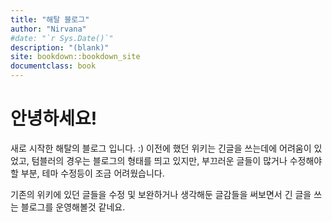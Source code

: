 ```yaml
--- 
title: "해탈 블로그"
author: "Nirvana"
#date: "`r Sys.Date()`"
description: "(blank)"
site: bookdown::bookdown_site
documentclass: book
---
```


# 안녕하세요! {-}

새로 시작한 해탈의  블로그 입니다. :) 이전에 했던 위키는 긴글을 쓰는데에 어려움이 있었고, 텀블러의 경우는 블로그의 형태를 띄고 있지만, 부끄러운 글들이 많거나 수정해야할 부분, 테마 수정등이 조금 어려웠습니다.

기존의 위키에 있던 글들을 수정 및 보완하거나 생각해둔 글감들을 써보면서 긴 글을 쓰는 블로그를 운영해볼것 같네요.
